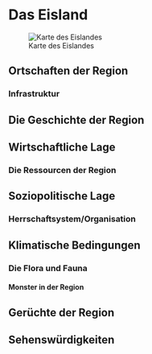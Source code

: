 # Das Eisland

![Karte des Eislandes](Pictures/Maps/Eisland.jpg)

## Ortschaften der Region 

### Infrastruktur

## Die Geschichte der Region

## Wirtschaftliche Lage

### Die Ressourcen der Region

## Soziopolitische Lage 

### Herrschaftsystem/Organisation

## Klimatische Bedingungen

### Die Flora und Fauna

#### Monster in der Region

## Gerüchte der Region

## Sehenswürdigkeiten

